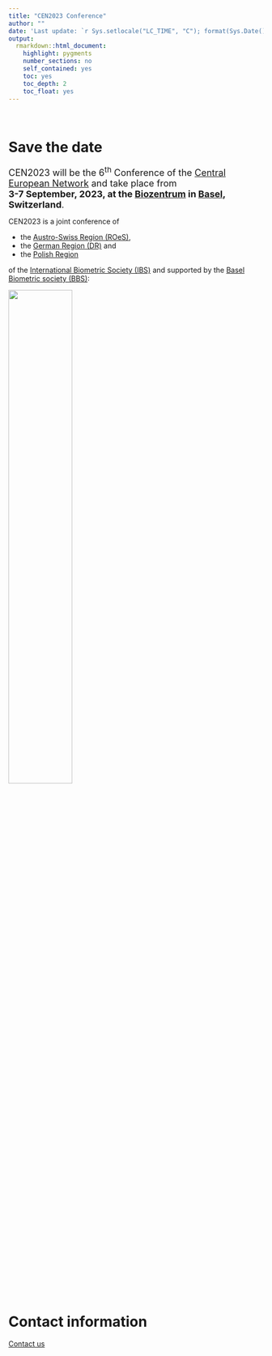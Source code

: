 ```yaml
---
title: "CEN2023 Conference"
author: ""
date: 'Last update: `r Sys.setlocale("LC_TIME", "C"); format(Sys.Date(), "%d %b %Y")`'
output: 
  rmarkdown::html_document:
    highlight: pygments
    number_sections: no
    self_contained: yes
    toc: yes
    toc_depth: 2
    toc_float: yes
---
```

<br>

# Save the date

<font size="4">
CEN2023 will be the $6^\text{th}$ Conference of the [Central European Network](https://www.biometricsociety.org/about/regions-networks/central-european-network) and take place from <br> 
<b> 3-7 September, 2023, at the [Biozentrum](https://www.biozentrum.unibas.ch) in [Basel](https://www.basel.com), Switzerland</b>.
</font>

CEN2023 is a joint conference of

* the [Austro-Swiss Region (ROeS)](https://www.ibs-roes.org),
* the [German Region (DR)](http://www.biometrische-gesellschaft.de) and
* the [Polish Region](https://sparrow.up.poznan.pl/polbiom/index.php?lang=en)

of the [International Biometric Society (IBS)](https://www.biometricsociety.org) and supported by the [Basel Biometric society (BBS)](https://baselbiometrics.github.io/home/docs/index.html):

![](img/logos/all_logos_small.png){width=50%}

<br>

# Contact information
[Contact us](mailto:organizers@cen2023.ch)
